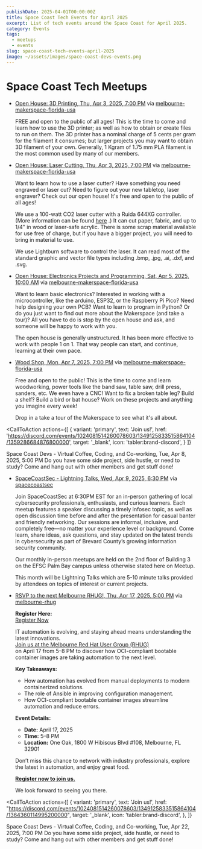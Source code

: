 ```yaml
---
publishDate: 2025-04-01T00:00:00Z
title: Space Coast Tech Events for April 2025
excerpt: List of tech events around the Space Coast for April 2025.
category: Events
tags:
  - meetups
  - events
slug: space-coast-tech-events-april-2025
image: ~/assets/images/space-coast-devs-events.png
---
```



# Space Coast Tech Meetups

- [Open House: 3D Printing, Thu, Apr 3, 2025, 7:00 PM](https://www.meetup.com/melbourne-makerspace-florida-usa/events/306728804/?eventOrigin=group_upcoming_events) via [melbourne-makerspace-florida-usa](https://www.meetup.com/melbourne-makerspace-florida-usa/?eventOrigin=event_home_page)

  FREE and open to the public of all ages! This is the time to come and learn how to use the 3D printer; as well as how to obtain or create files to run on them. The 3D printer has a nominal charge of 5 cents per gram for the filament it consumes; but larger projects you may want to obtain 3D filament of your own. Generally, 1 Kgram of 1.75 mm PLA filament is the most common used by many of our members.

- [Open House: Laser Cutting, Thu, Apr 3, 2025, 7:00 PM](https://www.meetup.com/melbourne-makerspace-florida-usa/events/306729588/?eventOrigin=group_upcoming_events) via [melbourne-makerspace-florida-usa](https://www.meetup.com/melbourne-makerspace-florida-usa/?eventOrigin=event_home_page)

  Want to learn how to use a laser cutter? Have something you need engraved or laser cut? Need to figure out your new tabletop, laser engraver? Check out our open house! It's free and open to the public of all ages!

  We use a 100-watt CO2 laser cutter with a Ruida 644XG controller. (More information can be found
  [here](https://wiki.melbournemakerspace.org/Laser%20Cutter)
  .) It can cut paper, fabric, and up to 1/4" in wood or laser-safe acrylic. There is some scrap material available for use free of charge, but if you have a bigger project, you will need to bring in material to use.

  We use Lightburn software to control the laser. It can read most of the standard graphic and vector file types including .bmp, .jpg, .ai, .dxf, and .svg.

- [Open House: Electronics Projects and Programming, Sat, Apr 5, 2025, 10:00 AM](https://www.meetup.com/melbourne-makerspace-florida-usa/events/306752639/?eventOrigin=group_upcoming_events) via [melbourne-makerspace-florida-usa](https://www.meetup.com/melbourne-makerspace-florida-usa/?eventOrigin=event_home_page)

  Want to learn basic electronics? Interested in working with a microcontroller, like the arduino, ESP32, or the Raspberry Pi Pico? Need help designing your own PCB? Want to learn to program in Python? Or do you just want to find out more about the Makerspace (and take a tour)? All you have to do is stop by the open house and ask, and someone will be happy to work with you.

  The open house is generally unstructured. It has been more effective to work with people 1 on 1. That way people can start, and continue, learning at their own pace.

- [Wood Shop, Mon, Apr 7, 2025, 7:00 PM](https://www.meetup.com/melbourne-makerspace-florida-usa/events/306798098/?eventOrigin=group_upcoming_events) via [melbourne-makerspace-florida-usa](https://www.meetup.com/melbourne-makerspace-florida-usa/?eventOrigin=event_home_page)

  Free and open to the public! This is the time to come and learn woodworking, power tools like the band saw, table saw, drill press, sanders, etc. We even have a CNC! Want to fix a broken table leg? Build a shelf? Build a bird or bat house? Work on these projects and anything you imagine every week!

  Drop in a take a tour of the Makerspace to see what it's all about.

<CallToAction
  actions={[
    {
      variant: 'primary',
      text: 'Join us!',
      href: 'https://discord.com/events/1024081514260078603/1349125833515864104/1359286684876800000',
      target: '_blank',
      icon: 'tabler:brand-discord',
    }
  ]}
>
  <Fragment slot="title">
    Space Coast Devs - Virtual Coffee, Coding, and Co-working, Tue, Apr 8, 2025, 5:00 PM
  </Fragment>
  <Fragment slot="subtitle">
    Do you have some side project, side hustle, or need to study? Come and hang out with other members and get stuff done!
  </Fragment>
</CallToAction>



- [SpaceCoastSec - Lightning Talks, Wed, Apr 9, 2025, 6:30 PM](https://www.meetup.com/spacecoastsec/events/305158694) via [spacecoastsec](https://www.meetup.com/spacecoastsec/?eventOrigin=event_home_page)

  Join SpaceCoastSec at 6:30PM EST for an in-person gathering of local cybersecurity professionals, enthusiasts, and curious learners. Each meetup features a speaker discussing a timely infosec topic, as well as open discussion time before and after the presentation for casual banter and friendly networking. Our sessions are informal, inclusive, and completely free—no matter your experience level or background. Come learn, share ideas, ask questions, and stay updated on the latest trends in cybersecurity as part of Brevard County’s growing information security community.

  Our monthly in-person meetups are held on the 2nd floor of Building 3 on the EFSC Palm Bay campus unless otherwise stated here on Meetup.

  This month will be Lightning Talks which are 5-10 minute talks provided by attendees on topics of interest or current projects.

- [RSVP to the next Melbourne RHUG!, Thu, Apr 17, 2025, 5:00 PM](https://www.meetup.com/melbourne-rhug/events/306806909/?eventOrigin=group_upcoming_events) via [melbourne-rhug](https://www.meetup.com/melbourne-rhug/?eventOrigin=event_home_page)

  **Register Here:**  
  [Register Now](https://events.redhat.com/profile/form/index.cfm?PKformID=0x1384550abcd&sc_cid=RHCTN1250000442125)

  IT automation is evolving, and staying ahead means understanding the latest innovations.  
  [Join us at the Melbourne Red Hat User Group (RHUG)](https://events.redhat.com/profile/form/index.cfm?PKformID=0x1384550abcd&sc_cid=RHCTN1250000442125)  
  on April 17 from 5–8 PM to discover how OCI-compliant bootable container images are taking automation to the next level.

  **Key Takeaways:**

  - How automation has evolved from manual deployments to modern containerized solutions.
  - The role of Ansible in improving configuration management.
  - How OCI-compliant bootable container images streamline automation and reduce errors.

  **Event Details:**  

  - **Date:** April 17, 2025  
  - **Time:** 5–8 PM  
  - **Location:** One Oak, 1800 W Hibiscus Blvd #108, Melbourne, FL 32901  

  Don’t miss this chance to network with industry professionals, explore the latest in automation, and enjoy great food.

  **[Register now to join us.](https://events.redhat.com/profile/form/index.cfm?PKformID=0x1384550abcd&sc_cid=RHCTN1250000442125)**

  We look forward to seeing you there.

<CallToAction
  actions={[
    {
      variant: 'primary',
      text: 'Join us!',
      href: "https://discord.com/events/1024081514260078603/1349125833515864104/1364360114995200000",
      target: '_blank',
      icon: 'tabler:brand-discord',
    },
  ]}
>
  <Fragment slot="title">
    Space Coast Devs - Virtual Coffee, Coding, and Co-working, Tue, Apr 22, 2025, 7:00 PM
  </Fragment>
  <Fragment slot="subtitle">
    Do you have some side project, side hustle, or need to study? Come and hang out with other members and get stuff done!
  </Fragment>
</CallToAction>
